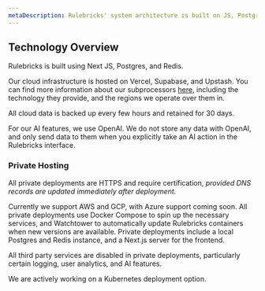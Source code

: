 ```yaml
---
metaDescription: Rulebricks' system architecture is built on JS, Postgres, and Redis. Our cloud infrastructure is hosted on Vercel, Supabase, and Upstash. Learn more about our technology stack here.
---
```


## Technology Overview

Rulebricks is built using Next JS, Postgres, and Redis.

Our cloud infrastructure is hosted on Vercel, Supabase, and Upstash. You can find more information about our subprocessors [here](/security/subprocessor-list), including the technology they provide, and the regions we operate over them in.

All cloud data is backed up every few hours and retained for 30 days.

For our AI features, we use OpenAI. We do not store any data with OpenAI, and only send data to them when you explicitly take an AI action in the Rulebricks interface.

### Private Hosting

All private deployments are HTTPS and require certification, _provided DNS records are updated immediately after deployment._

Currently we support AWS and GCP, with Azure support coming soon. All private deployments use Docker Compose to spin up the necessary services, and Watchtower to automatically update Rulebricks containers when new versions are available. Private deployments include a local Postgres and Redis instance, and a Next.js server for the frontend.

All third party services are disabled in private deployments, particularly certain logging, user analytics, and AI features.

We are actively working on a Kubernetes deployment option.
